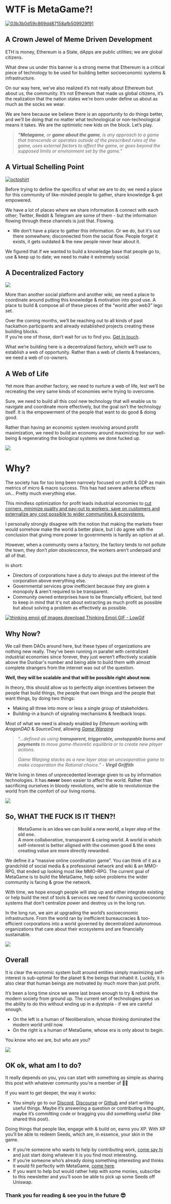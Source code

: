 # WTF is MetaGame?!

<a href="https://imgbb.com/"><img src="https://i.ibb.co/nf9njHC/03b3b0d59c869dd87158afb509929f91.png" alt="03b3b0d59c869dd87158afb509929f91" border="0"></a>

## A Crown Jewel of Meme Driven Development
ETH is money, Ethereum is a State, dApps are public utilities; we are global citizens.

What drew us under this banner is a strong meme that Ethereum is a critical piece of technology to be used for building better socioeconomic systems & infrastructure.

On our way here, we’ve also realized it’s not really about Ethereum but about us, the community. It’s not Ethereum that made us global citizens, it’s the realization that the nation states we’re born under define us about as much as the socks we wear.

We are here because we believe there is an opportunity to do things better, and we’ll be doing that no matter what technological or non-technological means it takes. We are the optimistic new kids on the block. Let’s play.

> _**“Metagame**, or **game about the game**, is any approach to a game that transcends or operates outside of the prescribed rules of the game, uses external factors to affect the game, or goes beyond the supposed limits or environment set by the game.”_

## A Virtual Schelling Point

<a href="https://ibb.co/JjM29mJ"><img src="https://i.ibb.co/ch7tjkn/octoshirt.png" alt="octoshirt" border="0"></a>

Before trying to define the specifics of what we are to do; we need a place for this community of like-minded people to gather, share knowledge & get empowered.

We have a lot of places where we share information & connect with each other; Twitter, Reddit & Telegram are some of them - but the information flowing through these channels is just that. Flowing.

-   We don’t have a place to gather this information. Or we do, but it's out there somewhere; disconnected from the social flow. People forget it exists, it gets outdated & the new people never hear about it.
    

We figured that if we wanted to build a knowledge base that people go to, use & keep up to date; we need to make it extremely social.

## A Decentralized Factory

[![](https://cdn.substack.com/image/fetch/w_1456,c_limit,f_auto,q_auto:good/https%3A%2F%2Fbucketeer-e05bbc84-baa3-437e-9518-adb32be77984.s3.amazonaws.com%2Fpublic%2Fimages%2Ffb411a1b-b6b3-4473-9020-d1e46c9440cd_796x416.png)](https://cdn.substack.com/image/fetch/c_limit,f_auto,q_auto:good/https%3A%2F%2Fbucketeer-e05bbc84-baa3-437e-9518-adb32be77984.s3.amazonaws.com%2Fpublic%2Fimages%2Ffb411a1b-b6b3-4473-9020-d1e46c9440cd_796x416.png)

More than another social platform and another wiki, we need a place to coordinate around putting this knowledge & motivation into good use. A place to build & compose all of these pieces of the “world after web3” lego set.

Over the coming months, we’ll be reaching out to all kinds of past hackathon participants and already established projects creating these building blocks.  
If you’re one of those, don’t wait for us to find you. [Get in touch](https://discord.gg/UnHwnzY).

What we’re building here is a decentralized factory, which we’ll use to establish a web of opportunity. Rather than a web of clients & freelancers, we need a web of co-owners.

## A Web of Life

Yet more than another factory, we need to nurture a web of life, lest we’ll be recreating the very same kinds of economies we’re trying to overcome.

Sure, we need to build all this cool new technology that will enable us to navigate and coordinate more effectively, but the goal isn’t the technology itself. It is the empowerment of the people that want to do good & doing good.

Rather than having an economic system revolving around profit maximization, we need to build an economy around maximizing for our well-being & regenerating the biological systems we done fucked up.

[![](https://cdn.substack.com/image/fetch/w_1456,c_limit,f_auto,q_auto:good/https%3A%2F%2Fbucketeer-e05bbc84-baa3-437e-9518-adb32be77984.s3.amazonaws.com%2Fpublic%2Fimages%2F579aee41-9083-41da-9cb6-17a4ac8afb27_1315x1196.png)](https://cdn.substack.com/image/fetch/c_limit,f_auto,q_auto:good/https%3A%2F%2Fbucketeer-e05bbc84-baa3-437e-9518-adb32be77984.s3.amazonaws.com%2Fpublic%2Fimages%2F579aee41-9083-41da-9cb6-17a4ac8afb27_1315x1196.png)

# Why?

The society has for too long been narrowly focused on profit & GDP as main metrics of micro & macro success. This has had severe adverse effects on… Pretty much everything else.

This mindless optimization for profit leads industrial economies to [cut corners, minimize quality and pay-out to workers, save on customers and externalize any cost possible to wider communities & ecosystems.](https://slatestarcodex.com/2014/07/30/meditations-on-moloch/)

I personally strongly disagree with the notion that making the markets freer would somehow make the world a better place, but I do agree with the conclusion that giving more power to governments is hardly an option at all.

However, when a community owns a factory, the factory tends to not pollute the town, they don’t _plan obsolescence_, the workers aren’t underpaid and all of that.

In short:

-   Directors of corporations have a duty to always put the interest of the corporation above everything else.
-   Governmental services grow inefficient because they are given a monopoly & aren't required to be transparent.
-   Community owned enterprises have to be financially efficient, but tend to keep in mind that it's not about extracting as much profit as possible but about solving a problem as effectively as possible.
    

[![thinking emoji gif images download Thinking Emoji GIF - LowGif](https://cdn.substack.com/image/fetch/w_1456,c_limit,f_auto,q_auto:good,fl_lossy/https%3A%2F%2Fbucketeer-e05bbc84-baa3-437e-9518-adb32be77984.s3.amazonaws.com%2Fpublic%2Fimages%2F748ab91a-70e1-4697-9a1f-0649f635f24f_468x236.gif)](https://cdn.substack.com/image/fetch/c_limit,f_auto,q_auto:good/https%3A%2F%2Fbucketeer-e05bbc84-baa3-437e-9518-adb32be77984.s3.amazonaws.com%2Fpublic%2Fimages%2F748ab91a-70e1-4697-9a1f-0649f635f24f_468x236.gif)

## Why Now?

We call them DAOs around here, but these types of organizations are nothing new really. They’ve been running in parallel with centralized industrial economies since forever, they just weren’t effectively scalable above the Dunbar's number and being able to build them with almost complete strangers from the internet was out of the question.

**Well, they will be scalable and that will be possible right about now.**

In theory, this should allow us to perfectly align incentives between the people that build things, the people that own things and the people that want things, by doing two things:

-   Making all three into more or less a single group of stakeholders.
-   Building-in a bunch of signaling mechanisms & feedback loops.
    

Most of what we need is already enabled by _Ethereum_ working with _AragonDAO_ & _SourceCred_, allowing _[Game Warping](https://medium.com/@virgilgr/ethereum-is-game-changing-technology-literally-d67e01a01cf8)_

> _“…defined as using **transparent, triggerable, unstoppable burns and payments** to move game-theoretic equilibria or to create new player actions._
> 
> _Game Warping stacks as a new layer atop an uncooperative game to make cooperation the Rational choice.” - **Virgil Griffith**_

We’re living in times of unprecedented leverage given to us by information technologies. It has **never** been easier to affect the world. Rather than sacrificing ourselves in bloody revolutions, we’re able to revolutionize the world from the comfort of our living rooms.

[![](https://cdn.substack.com/image/fetch/w_1456,c_limit,f_auto,q_auto:good/https%3A%2F%2Fbucketeer-e05bbc84-baa3-437e-9518-adb32be77984.s3.amazonaws.com%2Fpublic%2Fimages%2F2c7366c0-cdce-434a-97bd-34e17241aa6d_587x515.png)](https://cdn.substack.com/image/fetch/c_limit,f_auto,q_auto:good/https%3A%2F%2Fbucketeer-e05bbc84-baa3-437e-9518-adb32be77984.s3.amazonaws.com%2Fpublic%2Fimages%2F2c7366c0-cdce-434a-97bd-34e17241aa6d_587x515.png)

## So, WHAT THE FUCK IS IT THEN?!

> **MetaGame is an idea we can build a new world, a layer atop of the old one.  
> A more collaborative, transparent & caring world. A world in which self-interest is better aligned with the common good & the ones creating value are more directly rewarded.**

We define it a “massive online coordination game”. You can think of it as a grandchild of social media & a professional network and wiki & an MMO-RPG, that ended up looking most like MMO-RPG. The current goal of MetaGame is to build the MetaGame, help solve problems the wider community is facing & grow the network.

With time, we hope enough people will step up and either integrate existing or help build the rest of tools & services we need for running socioeconomic systems that don’t centralize power and destroy us in the long run.

In the long run, we aim at upgrading the world’s socioeconomic infrastructure. From the world ran by inefficient bureaucracies & too-efficient corporations into a world governed by decentralized autonomous organizations that care about their ecosystems and are financially sustainable.

[![](https://cdn.substack.com/image/fetch/w_1456,c_limit,f_auto,q_auto:good/https%3A%2F%2Fbucketeer-e05bbc84-baa3-437e-9518-adb32be77984.s3.amazonaws.com%2Fpublic%2Fimages%2Fce458e96-8337-443d-8a3e-874c63fef86b_1200x630.png)](https://cdn.substack.com/image/fetch/c_limit,f_auto,q_auto:good/https%3A%2F%2Fbucketeer-e05bbc84-baa3-437e-9518-adb32be77984.s3.amazonaws.com%2Fpublic%2Fimages%2Fce458e96-8337-443d-8a3e-874c63fef86b_1200x630.png)

## Overall

It is clear the economic system built around entities simply maximizing self-interest is sub-optimal for the planet & the beings that inhabit it. Luckily, it is also clear that human beings are motivated by much more than just profit.

It’s been a long time since we were last brave enough to try & rethink the modern society from ground up. The current set of technologies gives us the ability to do this without ending up in a dystopia - if we are careful enough.

-   On the left is a human of Neoliberalism, whose thinking dominated the modern world until now.
-   On the right is a human of MetaGame, whose era is only about to begin.
    

You know who _we_ are, but who are _you_?

[![](https://cdn.substack.com/image/fetch/w_1456,c_limit,f_auto,q_auto:good/https%3A%2F%2Fbucketeer-e05bbc84-baa3-437e-9518-adb32be77984.s3.amazonaws.com%2Fpublic%2Fimages%2F0fbc4fff-d05a-406d-897e-84d308039adc_1272x715.png)](https://cdn.substack.com/image/fetch/c_limit,f_auto,q_auto:good/https%3A%2F%2Fbucketeer-e05bbc84-baa3-437e-9518-adb32be77984.s3.amazonaws.com%2Fpublic%2Fimages%2F0fbc4fff-d05a-406d-897e-84d308039adc_1272x715.png)

## OK ok, what am I to do?

It really depends on you, you can start with something as simple as sharing this post with whatever community you’re a member of 🤷‍♂️

If you want to get deeper, the way it works:

-   You simply go to our [Discord](https://discord.gg/Hf54gd8), [Discourse](http://forum.metagame.wtf/) or [Github](https://github.com/MetaFam/) and start writing useful things. Maybe it’s answering a question or contributing a thought, maybe it’s committing code or bragging you did something useful (like shared this post).
    

Doing things that people like, engage with & build on, earns you XP. With XP you’ll be able to redeem Seeds, which are, in essence, your skin in the game.

-   If you’re someone who wants to help by contributing work, [come say hi](https://discord.gg/Hf54gd8) and just start doing whatever it is you find most interesting.
-   If you’re someone who’s already doing something interesting and thinks it would fit perfectly with MetaGame, [come here](https://forum.metagame.wtf/t/guilds-we-should-onboard-alliances-we-should-make-projects-we-should-integrate/143).
-   If you want to help but would rather help with some monies, subscribe to this newsletter and you’ll soon be able to pick up some Seeds off Uniswap.

### Thank you for reading & see you in the future 😎
